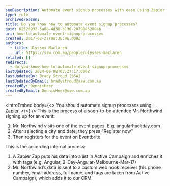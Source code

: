 ```yaml
---
seoDescription: Automate event signup processes with ease using Zapier.
type: rule
archivedreason:
title: Do you know how to automate event signup processes?
guid: 62526932-5a88-4d38-b130-2079885200ab
uri: how-to-automate-event-signup-processes
created: 2017-02-27T00:36:46.000Z
authors:
  - title: Ulysses Maclaren
    url: https://ssw.com.au/people/ulysses-maclaren
related: []
redirects:
  - do-you-know-how-to-automate-event-signup-processes
lastUpdated: 2024-06-08T03:27:17.000Z
lastUpdatedBy: Brady Stroud [SSW]
lastUpdatedByEmail: bradystroud@ssw.com.au
createdBy: DennisHeer
createdByEmail: DennisHeer@ssw.com.au
---
```


<introEmbed
  body={<>
You should automate signup processes using [Zapier](https://zapier.com/).
  </>}
/>
This is the process of a soon-to-be attendee Mr. Northwind signing up for an event:

1. Mr. Northwind visits one of the event pages. E.g. angularhackday.com
2. After selecting a city and date, they press "Register now"
3. Then registers for the event on Eventbrite

This is the according internal process:

1. A Zapier Zap puts his data into a list in Active Campaign and enriches it with tags (e.g. Angular, 2-Day-Angular-Melbourne-Mar-17)
2. Mr. Northwind’s data is sent to a custom web hook receiver (his phone number, email address, full name, and tags are taken from Active Campaign), which adds it to our CRM
